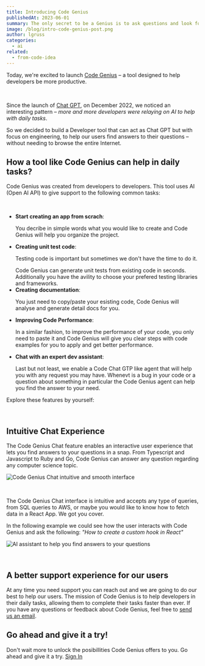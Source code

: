 ```yaml
---
title: Introducing Code Genius
publishedAt: 2023-06-01
summary: The only secret to be a Genius is to ask questions and look for the answers.
image: /blog/intro-code-genius-post.png
author: lgruss
categories:
  - ai
related:
  - from-code-idea
---
```


Today, we're excited to launch [Code Genius](/) – a tool designed to help developers be more productive.

<br />

Since the launch of [Chat GPT](https://chat.openai.com/), on December 2022, we noticed an interesting pattern – _more and more developers were relaying on AI to help with daily tasks_.

So we decided to build a Developer tool that can act as Chat GPT but with focus on engineering, to help our users find answers to their questions – without needing to browse the entire Internet.

## How a tool like Code Genius can help in daily tasks?

Code Genius was created from developers to developers. This tool uses AI (Open AI API) to give support to the following common tasks:

<br />

- **Start creating an app from scrach**: <p>You decribe in simple words what you would like to create and Code Genius will help you organize the project.</p>
- **Creating unit test code**: <p>Testing code is important but sometimes we don't have the time to do it.</p>
  Code Genius can generate unit tests from existing code in seconds. Additionally you have the avility to choose your prefered testing libraries and frameworks.
- **Creating documentation**: <p>You just need to copy/paste your esisting code, Code Genius will analyse and generate detail docs for you.</p>
- **Improving Code Performance**: <p>In a similar fashion, to improve the performance of your code, you only need to paste it and Code Genius will give you clear steps with code examples for you to apply and get better performance.</p>
- **Chat with an expert dev assistant**:<p>Last but not least, we enable a Code Chat GTP like agent that will help you with any request you may have. Whenevt is a bug in your code or a question about something in particular the Code Genius agent can help you find the answer to your need. </p>

<p className="py-4">Explore these features by yourself:</p>

<CodeGeniusFeatures />

<br />

## Intuitive Chat Experience 

The Code Genius Chat feature enables an interactive user experience that lets you find answers to your questions in a snap.
From Typescript and Javascript to Ruby and Go, Code Genius can answer any question regarding any computer science topic.

<Image
  alt="Code Genius Chat intuitive and smooth interface"
  src="/blog/code-genius-chat.png"
  width={1607}
  height={946}
/>

<br />

The Code Genius Chat interface is intuitive and accepts any type of queries, from SQL queries to AWS, or maybe you would like to know how to fetch data in a React App.
We got you cover.

In the following example we could see how the user interacts with Code Genius and ask the following:
_"How to create a custom hook in React"_

<Image
  alt="AI assistant to help you find answers to your questions"
  src="/blog/chat-example.png"
  width={1607}
  height={946}
/>

<br />

## A better support experience for our users

At any time you need support you can reach out and we are going to do our best to help our users.
The mission of Code Genius is to help developers in their daily tasks, allowing them to complete their tasks faster than ever.
If you have any questions or feedback about Code Genius, feel free to [send us an email](mailto:support@code-genius.dev?subject=Feedback).

## Go ahead and give it a try!

Don't wait more to unlock the posibillities Code Genius offers to you. Go ahead and give it a try.
[Sign In](/?action=signUp)
